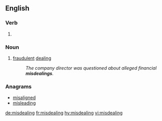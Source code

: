 ==English==

===Verb===
{{head|en|present participle}}

# {{present participle of|misdeal|lang=en|nocat=1}}

===Noun===
{{en-noun}}

# [[fraudulent]] [[dealing]]
#: ''The company director was questioned about alleged financial '''misdealings'''.''

===Anagrams===
* [[misaligned#English|misaligned]]
* [[misleading#English|misleading]]

[[de:misdealing]]
[[fr:misdealing]]
[[hy:misdealing]]
[[vi:misdealing]]